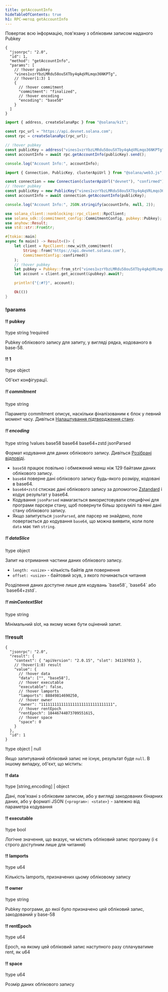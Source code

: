 ```yaml
---
title: getAccountInfo
hideTableOfContents: true
h1: RPC-метод getAccountInfo
---
```


Повертає всю інформацію, пов'язану з обліковим записом наданого Pubkey

<APIMethod>

```jsonc !!request curl
{
  "jsonrpc": "2.0",
  "id": 1,
  "method": "getAccountInfo",
  "params": [
    // !hover pubkey
    "vines1vzrYbzLMRdu58ou5XTby4qAqVRLmqo36NKPTg",
    // !hover(1:3) 1
    {
      // !hover commitment
      "commitment": "finalized",
      // !hover encoding
      "encoding": "base58"
    }
  ]
}
```

```ts !!request title="Kit"
import { address, createSolanaRpc } from "@solana/kit";

const rpc_url = "https://api.devnet.solana.com";
const rpc = createSolanaRpc(rpc_url);

// !hover pubkey
const publicKey = address("vines1vzrYbzLMRdu58ou5XTby4qAqVRLmqo36NKPTg");
const accountInfo = await rpc.getAccountInfo(publicKey).send();

console.log("Account Info:", accountInfo);
```

```ts !!request title="web3.js"
import { Connection, PublicKey, clusterApiUrl } from "@solana/web3.js";

const connection = new Connection(clusterApiUrl("devnet"), "confirmed");
// !hover pubkey
const publicKey = new PublicKey("vines1vzrYbzLMRdu58ou5XTby4qAqVRLmqo36NKPTg");
const accountInfo = await connection.getAccountInfo(publicKey);

console.log("Account Info:", JSON.stringify(accountInfo, null, 2));
```

```rs !!request title="Rust"
use solana_client::nonblocking::rpc_client::RpcClient;
use solana_sdk::{commitment_config::CommitmentConfig, pubkey::Pubkey};
use anyhow::Result;
use std::str::FromStr;

#[tokio::main]
async fn main() -> Result<()> {
    let client = RpcClient::new_with_commitment(
        String::from("https://api.devnet.solana.com"),
        CommitmentConfig::confirmed()
    );
    // !hover pubkey
    let pubkey = Pubkey::from_str("vines1vzrYbzLMRdu58ou5XTby4qAqVRLmqo36NKPTg")?;
    let account = client.get_account(&pubkey).await?;

    println!("{:#?}", account);

    Ok(())
}
```

### !params

#### !! pubkey

!type string !required

Pubkey облікового запису для запиту, у вигляді рядка, кодованого в base-58.

#### !! 1

!type object

Об'єкт конфігурації.

##### !! commitment

!type string

Параметр commitment описує, наскільки фіналізованим є блок у певний момент часу.
Дивіться
[Налаштування підтвердження стану](/docs/rpc#configuring-state-commitment).

##### !! encoding

!type string !values base58 base64 base64+zstd jsonParsed

Формат кодування для даних облікового запису. Дивіться
[Розібрані відповіді](/docs/rpc#parsed-responses).

- `base58` працює повільно і обмежений менш ніж 129 байтами даних облікового
  запису.
- `base64` поверне дані облікового запису будь-якого розміру, кодовані в base64.
- `base64+zstd` стискає дані облікового запису за допомогою
  [Zstandard](https://facebook.github.io/zstd/) і кодує результат у base64.
- Кодування `jsonParsed` намагається використовувати специфічні для програми
  парсери стану, щоб повернути більш зрозумілі та явні дані стану облікового
  запису.
- Якщо запитується `jsonParsed`, але парсер не знайдено, поле повертається до
  кодування `base64`, що можна виявити, коли поле `data` має тип `string`.

##### !! dataSlice

!type object

Запит на отримання частини даних облікового запису.

- `length: <usize>` - кількість байтів для повернення
- `offset: <usize>` - байтовий зсув, з якого починається читання

<Callout type="info">
  Розділення даних доступне лише для кодувань `base58`, `base64` або
  `base64+zstd`.
</Callout>

##### !! minContextSlot

!type string

Мінімальний slot, на якому може бути оцінений запит.

### !!result

```jsonc !response
{
  "jsonrpc": "2.0",
  "result": {
    "context": { "apiVersion": "2.0.15", "slot": 341197053 },
    // !hover(1:8) result
    "value": {
      // !hover data
      "data": ["", "base58"],
      // !hover executable
      "executable": false,
      // !hover lamports
      "lamports": 88849814690250,
      // !hover owner
      "owner": "11111111111111111111111111111111",
      // !hover rentEpoch
      "rentEpoch": 18446744073709551615,
      // !hover space
      "space": 0
    }
  },
  "id": 1
}
```

!type object | null

Якщо запитуваний обліковий запис не існує, результат буде `null`. В іншому
випадку, об'єкт, що містить:

#### !! data

!type \[string,encoding\] | object

Дані, пов'язані з обліковим записом, або у вигляді закодованих бінарних даних,
або у форматі JSON `{<program>: <state>}` - залежно від параметра кодування

#### !! executable

!type bool

Логічне значення, що вказує, чи містить обліковий запис програму (і є строго
доступним лише для читання)

#### !! lamports

!type u64

Кількість lamports, призначених цьому обліковому запису

#### !! owner

!type string

Pubkey програми, до якої було призначено цей обліковий запис, закодований у
base-58

#### !! rentEpoch

!type u64

Epoch, на якому цей обліковий запис наступного разу сплачуватиме rent, як u64

#### !! space

!type u64

Розмір даних облікового запису

</APIMethod>
